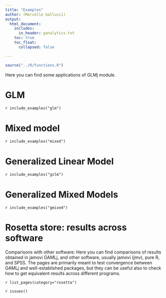 ```yaml
---
title: "Examples"
author: (Marcello Gallucci)
output: 
  html_document:
    includes:
      in_header: ganalytics.txt
    toc: true
    toc_float:
      collapsed: false

---
```



```r
source("../R/functions.R")
```


Here you can find some applications of GLMj module.

# GLM

`r include_examples("glm")`

# Mixed model

`r include_examples("mixed")`

# Generalized Linear Model

`r include_examples("gzlm")`

# Generalized Mixed Models

`r include_examples("gmixed")`

# Rosetta store: results across software

Comparisons with other software: Here you can find comparisons of  results obtained in jamovi GAMLj,  and other software, usually jamovi (jmv), pure R, and SPSS. The pages are primarily meant to test convergence between GAMLj and well-established packages, but they can be useful also to check how to get equivalent results across different programs.


`r list_pages(category="rosetta")`



`r issues()`
